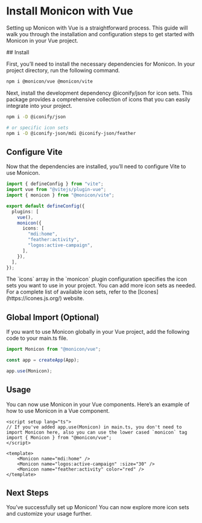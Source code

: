 
# Install Monicon with Vue

Setting up Monicon with Vue is a straightforward process. This guide will walk you through the installation and configuration steps to get started with Monicon in your Vue project.

<Steps>
## Install

First, you’ll need to install the necessary dependencies for Monicon. In your project directory, run the following command.

```sh npm2yarn
npm i @monicon/vue @monicon/vite
```

Next, install the development dependency @iconify/json for icon sets. This package provides a comprehensive collection of icons that you can easily integrate into your project.

```sh npm2yarn
npm i -D @iconify/json

# or specific icon sets
npm i -D @iconify-json/mdi @iconify-json/feather
```

## Configure Vite

Now that the dependencies are installed, you’ll need to configure Vite to use Monicon.

```ts filename="vite.config.ts"
import { defineConfig } from "vite";
import vue from "@vitejs/plugin-vue";
import { monicon } from "@monicon/vite";

export default defineConfig({
  plugins: [
    vue(),
    monicon({
      icons: [
        "mdi:home",
        "feather:activity",
        "logos:active-campaign",
      ],
    }),
  ],
});
```

<Callout>
The `icons` array in the `monicon` plugin configuration specifies the icon sets you want to use in your project. You can add more icon sets as needed. For a complete list of available icon sets, refer to the [Icones](https://icones.js.org/) website.
</Callout>


## Global Import (Optional)

If you want to use Monicon globally in your Vue project, add the following code to your main.ts file.

```ts filename="main.ts"
import Monicon from "@monicon/vue";

const app = createApp(App);

app.use(Monicon);
```

## Usage

You can now use Monicon in your Vue components. Here’s an example of how to use Monicon in a Vue component.

```vue filename="src/App.vue"
<script setup lang="ts">
// If you've added app.use(Monicon) in main.ts, you don't need to import Monicon here, also you can use the lower cased `monicon` tag
import { Monicon } from "@monicon/vue";
</script>

<template>
    <Monicon name="mdi:home" />
    <Monicon name="logos:active-campaign" :size="30" />
    <Monicon name="feather:activity" color="red" />
</template>
```

## Next Steps

You’ve successfully set up Monicon! You can now explore more icon sets and customize your usage further.
</Steps>